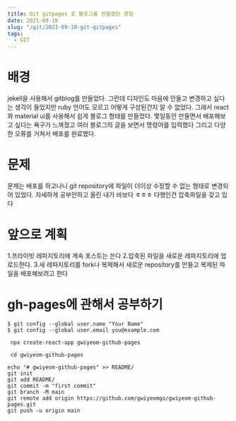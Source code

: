 ```yaml
---
title: Git gitpages 로 블로그를 만들었던 경험
date: 2021-09-10
slug: "/git/2021-09-10-git-gitpages"
tags:
  - GIT
---
```



# 배경
jekell을 사용해서 gitblog를 만들었다.
그런데 디자인도 마음에 안들고 변경하고 싶다는 생각이 들었지만
ruby 언어도 모르고 어떻게 구성된건지 알 수 없었다.
그래서 react와 material ui를 사용해서 쉽게 블로그 형태를 만들었다.
몇일동안 만들면서 배포해보고 싶다는 욕구가 느껴졌고 
여러 블로그의 글을 보면서 명령어를 입력했다
그리고 다양한 오류를 거쳐서 배포를 완료했다.

# 문제
문제는 배포를 하고나니 git repository에 파일이 
더이상 수정할 수 없는 형태로 변경되어 있었다.
자세하게 공부안하고 올린 내가 바보다 ㅎㅎㅎ
다행인건 압축파일을 갖고 있다

# 앞으로 계획
1.프라이빗 레파지토리에 계속 포스트는 쓴다
2.압축된 파일을 새로운 레파지토리에 업로드한다.
3.새 레파지토리를 fork나 복제해서 새로운 repository를 만들고 복제된 파일을 배포해보려고 한다

# gh-pages에 관해서 공부하기

```
$ git config --global user.name "Your Name"
$ git config --global user.email you@example.com

 npx create-react-app gwiyeom-github-pages

 cd gwiyeom-github-pages

echo "# gwiyeom-github-pages" >> README/
git init
git add README/
git commit -m "first commit"
git branch -M main
git remote add origin https://github.com/gwiyeomgo/gwiyeom-github-pages.git
git push -u origin main
```